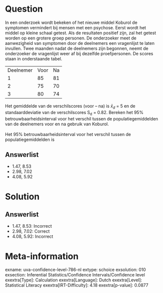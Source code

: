 Question
========

In een onderzoek wordt bekeken of het nieuwe middel Koburol de symptomen
vermindert bij mensen met een psychose. Eerst wordt het middel op kleine
schaal getest. Als de resultaten positief zijn, zal het getest worden op
een grotere groep personen. De onderzoeker meet de aanwezigheid van
symptomen door de deelnemers een vragenlijst te laten invullen. Twee
maanden nadat de deelnemers zijn begonnen, neemt de onderzoeker de
vragenlijst weer af bij dezelfde proefpersonen. De scores staan in
onderstaande tabel.

  ----------- ------ ----
  Deelnemer   Voor   Na
  1           85     81
  2           75     70
  3           80     74
  ----------- ------ ----

Het gemiddelde van de verschilscores (voor -- na) is $\bar{x}_{d}$
= 5 en de standaarddeviatie van de verschilscores S~d~ = 0.82. Bereken
het 95% betrouwbaarheidsinterval voor het verschil tussen de
populatiegemiddelden van de deelnemers voor en na gebruik van Koburol.\
\
Het 95% betrouwbaarheidsinterval voor het verschil tussen de
populatiegemiddelden is

Answerlist
----------

* 1.47, 8.53
* 2.98, 7.02
* 4.08, 5.92

Solution
========

Answerlist
----------

* 1.47, 8.53: Incorrect
* 2.98, 7.02: Correct
* 4.08, 5.92: Incorrect

Meta-information
================
exname: uva-confidence-level-786-nl
extype: schoice
exsolution: 010
exsection: Inferential Statistics/Confidence Intervals/Confidence level
exextra[Type]: Calculation
exextra[Language]: Dutch
exextra[Level]: Statistical Literacy
exextra[IRT-Difficulty]: 4.18
exextra[p-value]: 0.0877
